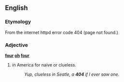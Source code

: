 ==English==

===Etymology===
From the internet httpd error code 404 (page not found.)

===Adjective===
'''[[four]] [[oh]] [[four]]'''

# {{slang}} in America for naive or clueless.
#:''Yup, clueless in Seatle, a '''404''' if I ever saw one''.